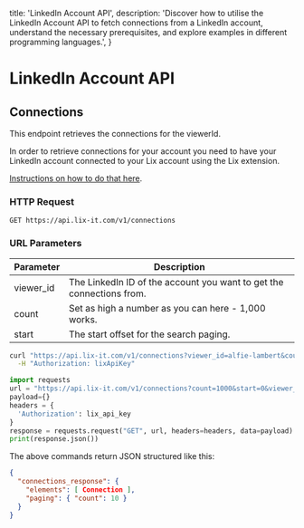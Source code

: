 
  title: 'LinkedIn Account API',
  description:
    'Discover how to utilise the LinkedIn Account API to fetch connections from a LinkedIn account, understand the necessary prerequisites, and explore examples in different programming languages.',
}

<HeroPattern />

# LinkedIn Account API


<Row>

<Col>


## Connections

This endpoint retrieves the connections for the viewerId.

<Note>
In order to retrieve connections for your account you need to have your LinkedIn account connected to your Lix account using the Lix extension. 

[Instructions on how to do that here](https://help.lix-it.com/en/articles/6784916-how-to-install-the-lix-extension).
</Note>


### HTTP Request

`GET https://api.lix-it.com/v1/connections`

### URL Parameters

Parameter | Description
--------- | -----------
viewer_id | The LinkedIn ID of the account you want to get the connections from.
count     | Set as high a number as you can here - 1,000 works.
start     | The start offset for the search paging.

</Col>


  <Col sticky>

<CodeGroup title="Connections" tag="GET" label="/v1/connections">


```bash {{ title: 'Shell' }}
curl "https://api.lix-it.com/v1/connections?viewer_id=alfie-lambert&count=1000&start=10" \
  -H "Authorization: lixApiKey"
```

```python
import requests
url = "https://api.lix-it.com/v1/connections?count=1000&start=0&viewer_id=alfie-lambert"
payload={}
headers = {
  'Authorization': lix_api_key
}
response = requests.request("GET", url, headers=headers, data=payload)
print(response.json())
```



</CodeGroup>

The above commands return JSON structured like this:
```json
{
  "connections_response": {
    "elements": [ Connection ],
    "paging": { "count": 10 }
  }
}
```


</Col>

</Row>
